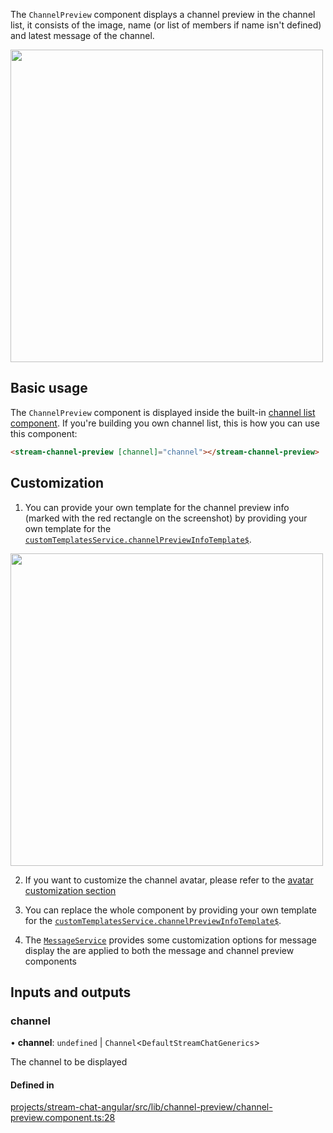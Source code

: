
The `ChannelPreview` component displays a channel preview in the channel list, it consists of the image, name (or list of members if name isn't defined) and latest message of the channel.

<img src={ChannelPreview} width="500" />

## Basic usage

The `ChannelPreview` component is displayed inside the built-in [channel list component](../../components/ChannelListComponent). If you're building you own channel list, this is how you can use this component:

```html
<stream-channel-preview [channel]="channel"></stream-channel-preview>
```

## Customization

1. You can provide your own template for the channel preview info (marked with the red rectangle on the screenshot) by providing your own template for the [`customTemplatesService.channelPreviewInfoTemplate$`](../../services/CustomTemplatesService/#channelpreviewinfotemplate).

<img src={ChannelPreviewInfo} width="500" />

2. If you want to customize the channel avatar, please refer to the [avatar customization section](../../components/AvatarComponent/#customization)

3. You can replace the whole component by providing your own template for the [`customTemplatesService.channelPreviewInfoTemplate$`](../../services/CustomTemplatesService/#channelpreviewtemplate).

4. The [`MessageService`](../services/MessageService.mdx) provides some customization options for message display the are applied to both the message and channel preview components

[//]: # "Start of generated content"
## Inputs and outputs 


### channel

• **channel**: `undefined` \| `Channel`\<`DefaultStreamChatGenerics`\>

The channel to be displayed

#### Defined in

[projects/stream-chat-angular/src/lib/channel-preview/channel-preview.component.ts:28](https://github.com/GetStream/stream-chat-angular/blob/a71d11cd372ef687029caade7f22345e1b5e75c1/projects/stream-chat-angular/src/lib/channel-preview/channel-preview.component.ts#L28)

[//]: # "End of generated content"
